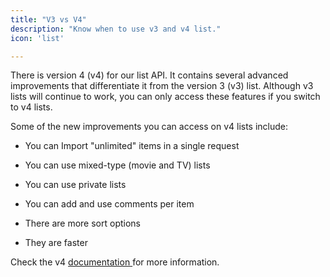 ```yaml
---
title: "V3 vs V4"
description: "Know when to use v3 and v4 list."
icon: 'list'

---
```


There is version 4 (v4) for our list API. It contains several advanced improvements that differentiate it from the version 3 (v3) list. Although v3 lists will continue to work, you can only access these features if you switch to v4 lists.

Some of the new improvements you can access on v4 lists include:

* You can Import "unlimited" items in a single request

* You can use mixed-type (movie and TV) lists

* You can use private lists

* You can add and use comments per item

* There are more sort options

* They are faster

Check the v4 [documentation ](https://developer.themoviedb.org/v4/docs/getting-started)for more information.